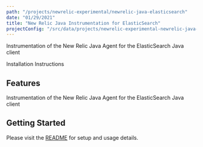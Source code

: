```yaml
---
path: "/projects/newrelic-experimental/newrelic-java-elasticsearch"
date: "01/29/2021"
title: "New Relic Java Instrumentation for ElasticSearch"
projectConfig: "/src/data/projects/newrelic-experimental-newrelic-java-elasticsearch.json"
---
```


<!-- Imports must occur at the top of the file -->

Instrumentation of the New Relic Java Agent for the ElasticSearch Java client

<Link to="https://github.com/newrelic-experimental/newrelic-java-elasticsearch">Installation Instructions</Link>

## Features

Instrumentation of the New Relic Java Agent for the ElasticSearch Java client

## Getting Started

Please visit the [README](https://github.com/newrelic-experimental/newrelic-java-elasticsearch#readme) for setup and usage details.
